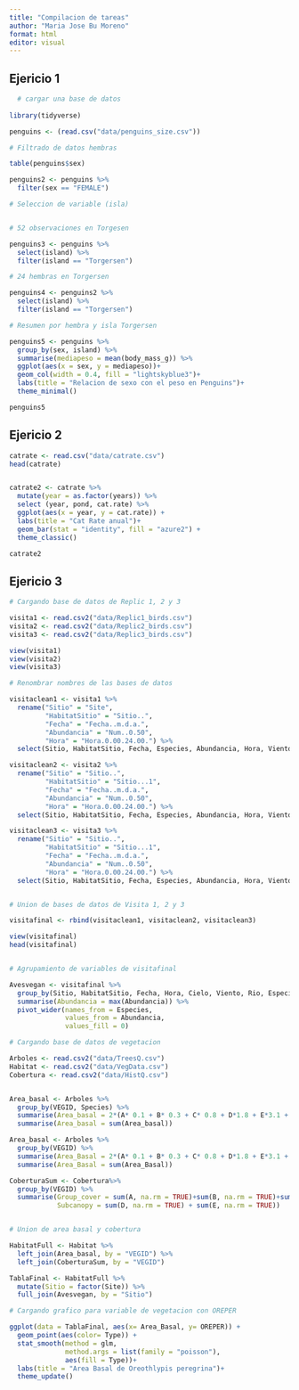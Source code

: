 ---
title: "Compilacion de tareas"
author: "Maria Jose Bu Moreno"
format: html
editor: visual
---

::: panel-tabset

## Ejericio 1

```{r}
  # cargar una base de datos 
  
library(tidyverse)

penguins <- (read.csv("data/penguins_size.csv"))

# Filtrado de datos hembras 

table(penguins$sex)

penguins2 <- penguins %>%
  filter(sex == "FEMALE")

# Seleccion de variable (isla)


# 52 observaciones en Torgesen

penguins3 <- penguins %>% 
  select(island) %>% 
  filter(island == "Torgersen")

# 24 hembras en Torgersen

penguins4 <- penguins2 %>% 
  select(island) %>% 
  filter(island == "Torgersen")

# Resumen por hembra y isla Torgersen

penguins5 <- penguins %>% 
  group_by(sex, island) %>% 
  summarise(mediapeso = mean(body_mass_g)) %>% 
  ggplot(aes(x = sex, y = mediapeso))+
  geom_col(width = 0.4, fill = "lightskyblue3")+
  labs(title = "Relacion de sexo con el peso en Penguins")+
  theme_minimal()

penguins5
```


## Ejericio 2

```{r}


catrate <- read.csv("data/catrate.csv")
head(catrate)


catrate2 <- catrate %>%
  mutate(year = as.factor(years)) %>%
  select (year, pond, cat.rate) %>%
  ggplot(aes(x = year, y = cat.rate)) +
  labs(title = "Cat Rate anual")+
  geom_bar(stat = "identity", fill = "azure2") +
  theme_classic()

catrate2

```


## Ejericio 3

```{r}

# Cargando base de datos de Replic 1, 2 y 3

visita1 <- read.csv2("data/Replic1_birds.csv")
visita2 <- read.csv2("data/Replic2_birds.csv")
visita3 <- read.csv2("data/Replic3_birds.csv")

view(visita1)
view(visita2)
view(visita3)

# Renombrar nombres de las bases de datos

visitaclean1 <- visita1 %>%
  rename("Sitio" = "Site",
         "HabitatSitio" = "Sitio..",
         "Fecha" = "Fecha..m.d.a.",
         "Abundancia" = "Num..0.50",
         "Hora" = "Hora.0.00.24.00.") %>%
  select(Sitio, HabitatSitio, Fecha, Especies, Abundancia, Hora, Viento, Cielo, Rio, Sequence)

visitaclean2 <- visita2 %>%
  rename("Sitio" = "Sitio..",
         "HabitatSitio" = "Sitio...1",
         "Fecha" = "Fecha..m.d.a.", 
         "Abundancia" = "Num..0.50",
         "Hora" = "Hora.0.00.24.00.") %>%
  select(Sitio, HabitatSitio, Fecha, Especies, Abundancia, Hora, Viento, Cielo, Rio, Sequence)

visitaclean3 <- visita3 %>%
  rename("Sitio" = "Sitio..",
         "HabitatSitio" = "Sitio...1",
         "Fecha" = "Fecha..m.d.a.",
         "Abundancia" = "Num..0.50",
         "Hora" = "Hora.0.00.24.00.") %>%
  select(Sitio, HabitatSitio, Fecha, Especies, Abundancia, Hora, Viento, Cielo, Rio, Sequence)


# Union de bases de datos de Visita 1, 2 y 3

visitafinal <- rbind(visitaclean1, visitaclean2, visitaclean3)

view(visitafinal)
head(visitafinal)


# Agrupamiento de variables de visitafinal

Avesvegan <- visitafinal %>%
  group_by(Sitio, HabitatSitio, Fecha, Hora, Cielo, Viento, Rio, Especies) %>%
  summarise(Abundancia = max(Abundancia)) %>%
  pivot_wider(names_from = Especies,
              values_from = Abundancia,
              values_fill = 0)

# Cargando base de datos de vegetacion 

Arboles <- read.csv2("data/TreesQ.csv")
Habitat <- read.csv2("data/VegData.csv")
Cobertura <- read.csv2("data/HistQ.csv")


Area_basal <- Arboles %>% 
  group_by(VEGID, Species) %>% 
  summarise(Area_basal = 2*(A* 0.1 + B* 0.3 + C* 0.8 + D*1.8 + E*3.1 + F *4.9 + G*7.1 + H*0.05 )) %>%
  summarise(Area_basal = sum(Area_basal))

Area_basal <- Arboles %>% 
  group_by(VEGID) %>% 
  summarise(Area_Basal = 2*(A* 0.1 + B* 0.3 + C* 0.8 + D*1.8 + E*3.1 + F *4.9 + G*7.1 + H*0.05 )) %>%
  summarise(Area_Basal = sum(Area_Basal))

CoberturaSum <- Cobertura%>% 
  group_by(VEGID) %>% 
  summarise(Group_cover = sum(A, na.rm = TRUE)+sum(B, na.rm = TRUE)+sum(C, na.rm = TRUE),
            Subcanopy = sum(D, na.rm = TRUE) + sum(E, na.rm = TRUE))


# Union de area basal y cobertura 

HabitatFull <- Habitat %>%
  left_join(Area_basal, by = "VEGID") %>%
  left_join(CoberturaSum, by = "VEGID")

TablaFinal <- HabitatFull %>%
  mutate(Sitio = factor(Site)) %>%
  full_join(Avesvegan, by = "Sitio")

# Cargando grafico para variable de vegetacion con OREPER

ggplot(data = TablaFinal, aes(x= Area_Basal, y= OREPER)) +
  geom_point(aes(color= Type)) +
  stat_smooth(method = glm, 
              method.args = list(family = "poisson"),
              aes(fill = Type))+
  labs(title = "Area Basal de Oreothlypis peregrina")+
  theme_update()


```
:::

